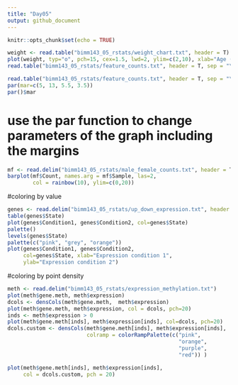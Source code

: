 ```yaml
---
title: "Day05"
output: github_document
---
```


```r
knitr::opts_chunk$set(echo = TRUE)
```


```r
weight <- read.table("bimm143_05_rstats/weight_chart.txt", header = T)
plot(weight, typ="o", pch=15, cex=1.5, lwd=2, ylim=c(2,10), xlab="Age (months)", ylab="Weight(kg)", main="FAT BABIES > EVERYONE ELSE")
read.table("bimm143_05_rstats/feature_counts.txt", header = T, sep = "\t")
```



```r
read.table("bimm143_05_rstats/feature_counts.txt", header = T, sep = "\t")
par(mar=c(5, 13, 5.5, 3.5))
par()$mar
```



# use the par function to change parameters of the graph including the margins



```r
mf <- read.delim("bimm143_05_rstats/male_female_counts.txt", header = T)
barplot(mf$Count, names.arg = mf$Sample, las=2, 
        col = rainbow(10), ylim=c(0,20))
```

#coloring by value

```r
genes <- read.delim("bimm143_05_rstats/up_down_expression.txt", header = T)
table(genes$State)
plot(genes$Condition1, genes$Condition2, col=genes$State)
palette()
levels(genes$State)
palette(c("pink", "grey", "orange"))
plot(genes$Condition1, genes$Condition2, 
     col=genes$State, xlab="Expression condition 1", 
     ylab="Expression condition 2")
```

#coloring by point density 
```r
meth <- read.delim("bimm143_05_rstats/expression_methylation.txt")
plot(meth$gene.meth, meth$expression)
dcols <- densCols(meth$gene.meth,  meth$expression)
plot(meth$gene.meth, meth$expression, col = dcols, pch=20)
inds <- meth$expression > 0 
plot(meth$gene.meth[inds], meth$expression[inds], col=dcols, pch=20)
dcols.custom <- densCols(meth$gene.meth[inds], meth$expression[inds],
                         colramp = colorRampPalette(c("pink",
                                                      "orange",
                                                      "purple",
                                                      "red")) )
```


```r
plot(meth$gene.meth[inds], meth$expression[inds], 
     col = dcols.custom, pch = 20)
```

